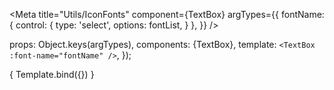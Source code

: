 
<Meta
  title="Utils/IconFonts"
  component={TextBox}
  argTypes={{
    fontName: {
      control: {
        type: 'select',
        options: fontList,
      }
    },
  }}
/>

  props: Object.keys(argTypes),
  components: {TextBox},
  template: `
    <TextBox :font-name="fontName" />
  `,
});

<Canvas>
  <Story
    name="IconFonts"
    args = {{
      fontName: fontList[0]
    }}
  >
    { Template.bind({}) }
  </Story>
</Canvas>
